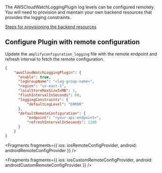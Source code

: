 The AWSCloudWatchLoggingPlugin log levels can be configured remotely.  You will need to provision and maintain your own backend resources that provides the logging constraints.

[Steps for provisioning the backend resources](/lib/logging/backend-resources)

## Configure Plugin with remote configuration

Update the `amplifyconfiguration_logging` file with the remote endpoint and refresh interval to fetch the remote configuration.

```json
{
    "awsCloudWatchLoggingPlugin": {
      "enable": true,
      "logGroupName": "<log-group-name>",
      "region": "us-east-1",
      "localStoreMaxSizeInMB": 1,
      "flushIntervalInSeconds": 60,
      "loggingConstraints": {
          "defaultLogLevel": "ERROR"
      },
      "defaultRemoteConfiguration": {
          "endpoint": "<your-api-endpoint>",
          "refreshIntervalInSeconds": 1200
      }
    }
}
```


<Fragments
  fragments={{
    ios: iosRemoteConfigProvider,
    android: androidRemoteConfigProvider
  }}
/>


<Fragments
  fragments={{
    ios: iosCustomRemoteConfigProvider,
    android: androidCustomRemoteConfigProvider
  }}
/>